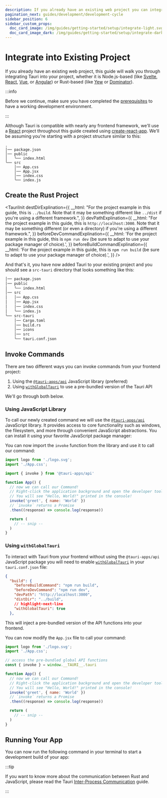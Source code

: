 ```yaml
---
description: If you already have an existing web project you can integrate Tauri into it
pagination_next: guides/development/development-cycle
sidebar_position: 6
sidebar_custom_props:
  doc_card_image: /img/guides/getting-started/setup/integrate-light.svg
  doc_card_image_dark: /img/guides/getting-started/setup/integrate-dark.svg
---
```



# Integrate into Existing Project

If you already have an existing web project, this guide will walk you through integrating Tauri into your project, whether it is Node.js-based (like [Svelte], [React], [Vue], or [Angular]) or Rust-based (like [Yew] or [Dominator]).

:::info

Before we continue, make sure you have completed the [prerequisites] to have a working development environment.

:::

Although Tauri is compatible with nearly any frontend framework, we'll use a [React] project throughout this guide created using [create-react-app]. We'll be assuming you're starting with a project structure similar to this:

```
.
│── package.json
│── public
│   ╰── index.html
╰── src
    │── App.css
    │── App.jsx
    │── index.css
    ╰── index.js
```

## Create the Rust Project

<TauriInit
  destDirExplination={{
    __html:
      "For the project example in this guide, this is <code>../build</code>. Note that it may be something different like <code>../dist</code> if you're using a different framework.",
  }}
  devPathExplination={{
    __html:
      "For the project example in this guide, this is <code>http://localhost:3000</code>. Note that it may be something different (or even a directory) if you're using a different framework.",
  }}
  beforeDevCommandExplination={{
    __html:
      'For the project example in this guide, this is <code>npm run dev</code> (be sure to adapt to use your package manager of choice).',
  }}
  beforeBuildCommandExplination={{
    __html:
      'For the project example in this guide, this is <code>npm run build</code> (be sure to adapt to use your package manager of choice).',
  }}
/>

And that's it, you have now added Tauri to your existing project and you should see a `src-tauri` directory that looks something like this:

```diff {9-14}
│── package.json
│── public
│   ╰── index.html
│── src
│   │── App.css
│   │── App.jsx
│   │── index.css
│   ╰── index.js
╰── src-tauri
    │── Cargo.toml
    │── build.rs
    │── icons
    │── src
    ╰── tauri.conf.json
```

## Invoke Commands

<Commands />

There are two different ways you can invoke commands from your frontend project:

1. Using the [`@tauri-apps/api`] JavaScript library (preferred)
2. Using [`withGlobalTauri`] to use a pre-bundled version of the Tauri API

We'll go through both below.

### Using JavaScript Library

To call our newly created command we will use the [`@tauri-apps/api`] JavaScript library. It provides access to core functionality such as windows, the filesystem, and more through convenient JavaScript abstractions. You can install it using your favorite JavaScript package manager:

<InstallTauriApi />

You can now import the `invoke` function from the library and use it to call our command:

```jsx title=src/App.jsx {4,7-12}
import logo from './logo.svg';
import './App.css';

import { invoke } from '@tauri-apps/api'

function App() {
  // now we can call our Command!
  // Right-click the application background and open the developer tools.
  // You will see "Hello, World!" printed in the console!
  invoke('greet', { name: 'World' })
  // `invoke` returns a Promise
  .then((response) => console.log(response))

  return (
    // -- snip --
  )
}
```

### Using `withGlobalTauri`

To interact with Tauri from your frontend without using the `@tauri-apps/api` JavaScript package you will need to enable [`withGlobalTauri`] in your `tauri.conf.json` file:

```json title=tauri.conf.json
{
  "build": {
    "beforeBuildCommand": "npm run build",
    "beforeDevCommand": "npm run dev",
    "devPath": "http://localhost:3000",
    "distDir": "../build",
    // highlight-next-line
    "withGlobalTauri": true
  },
```

This will inject a pre-bundled version of the API functions into your frontend.

You can now modify the `App.jsx` file to call your command:

```jsx title=src/App.js {4,7-12}
import logo from './logo.svg';
import './App.css';

// access the pre-bundled global API functions
const { invoke } = window.__TAURI__.tauri

function App() {
  // now we can call our Command!
  // Right-click the application background and open the developer tools.
  // You will see "Hello, World!" printed in the console!
  invoke('greet', { name: 'World' })
  // `invoke` returns a Promise
  .then((response) => console.log(response))

  return (
    // -- snip --
  )
}
```

## Running Your App

You can now run the following command in your terminal to start a development build of your app:

<Command name="dev" />

:::tip

If you want to know more about the communication between Rust and JavaScript, please read the Tauri [Inter-Process Communication][inter-process-communication] guide.

:::

[prerequisites]: ../prerequisites.md
[create-react-app]: https://reactjs.org/docs/create-a-new-react-app.html#create-react-app
[svelte]: https://svelte.dev
[react]: https://reactjs.org
[vue]: https://vuejs.org
[angular]: https://angular.io
[yew]: https://yew.rs
[dominator]: https://github.com/Pauan/rust-dominator
[inter-process-communication]: ../../../references/architecture/inter-process-communication/readme.md
[`withglobaltauri`]: ../../../api/config.md#buildconfig.withglobaltauri
[invoke commands]: ./html-css-js.mdx#invoke-commands
[`@tauri-apps/api`]: ../../../api/js/
